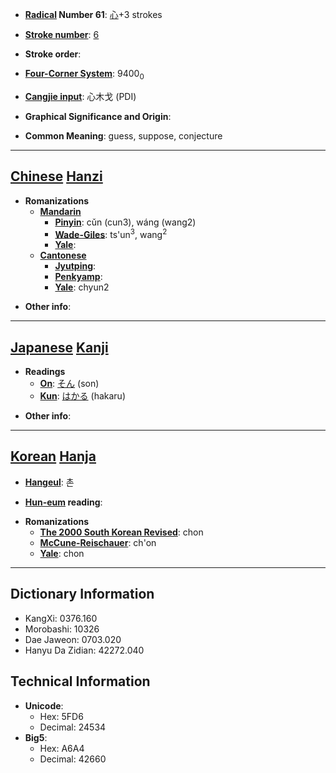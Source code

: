 * '''[[Wiktionary:Chinese radical index| Radical]] Number 61''': [[Wiktionary:Chinese radical index 心|心]]+3 strokes

* '''[[Wiktionary:Chinese total strokes index|Stroke number]]''': [[Wiktionary:Chinese total strokes index 6|6]]

* '''Stroke order''': 

* '''[[Wiktionary:Chinese four corner index|Four-Corner System]]''': 9400<sub>0</sub>

* '''[[Wiktionary:Chinese Cangjie index|Cangjie input]]''': 心木戈 (PDI)

* '''Graphical Significance and Origin''': 

* '''Common Meaning''': guess, suppose, conjecture

----

== [[Chinese]] [[Hanzi]] ==

* '''Romanizations'''
** '''[[Mandarin]]'''
*** '''[[Pinyin]]''': cǔn (cun3), wáng (wang2)
*** '''[[Wade-Giles]]''': ts'un<sup>3</sup>, wang<sup>2</sup>
*** '''[[Yale]]''': 
** '''[[Cantonese]]'''
*** '''[[Jyutping]]''':
*** '''[[Penkyamp]]''': 
*** '''[[Yale]]''': chyun2

* '''Other info''': 

----

== [[Japanese]] [[Kanji]] ==

* '''Readings'''
** '''[[On]]''': [[そん]] (son)
** '''[[Kun]]''': [[はかる]] (hakaru)

* '''Other info''':  

----

== [[Korean]] [[Hanja]] ==

* '''[[Hangeul]]''': 촌

* '''[[Hun-eum]] reading''': 

* '''Romanizations'''
** '''[[The 2000 South Korean Revised Romanization|The 2000 South Korean Revised]]''': chon
** '''[[McCune-Reischauer]]''': ch'on
** '''[[Yale]]''': chon

----

== Dictionary Information ==

* KangXi: 0376.160
* Morobashi: 10326
* Dae Jaweon: 0703.020
* Hanyu Da Zidian: 42272.040

== Technical Information ==

* '''Unicode''':
** Hex: 5FD6
** Decimal: 24534
* '''Big5''':
** Hex: A6A4
** Decimal: 42660
